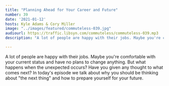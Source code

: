 ```yaml
---
title: "Planning Ahead for Your Career and Future"
number: 39
date: '2021-01-12'
hosts: Kyle Adams & Cory Miller
image: "../images/featured/commuteless-039.jpg"
audiourl: https://traffic.libsyn.com/commuteless/commuteless-039.mp3
description: "A lot of people are happy with their jobs. Maybe you're comfortable with your current status and have no plans to change anything. But what happens when the unexpected occurs? Have you given any thought to what comes next? In today's episode we talk about why you should be thinking about "the next thing" and how to prepare yourself for your future. "

---
```


A lot of people are happy with their jobs. Maybe you're comfortable with your current status and have no plans to change anything. But what happens when the unexpected occurs? Have you given any thought to what comes next? In today's episode we talk about why you should be thinking about "the next thing" and how to prepare yourself for your future. 